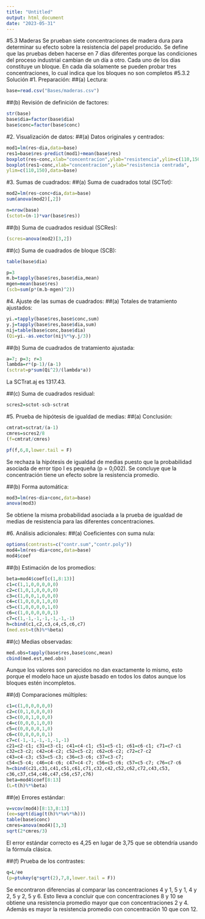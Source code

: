 ```yaml
---
title: "Untitled"
output: html_document
date: "2023-05-31"
---
```

#5.3 Maderas
Se prueban siete concentraciones de madera dura para determinar su efecto sobre la
resistencia del papel producido. Se define que las pruebas deben hacerse en 7 días
diferentes porque las condiciones del proceso industrial cambian de un día a otro.
Cada uno de los días constituye un bloque. En cada día solamente se pueden probar
tres concentraciones, lo cual indica que los bloques no son completos
#5.3.2 Solución
#1. Preparación:
##(a) Lectura:
```r
base=read.csv("Bases/maderas.csv")
```

##(b) Revisión de definición de factores:
```r
str(base)
base$dia=factor(base$dia)
base$conc=factor(base$conc)
```

#2. Visualización de datos:
##(a) Datos originales y centrados:
```r
mod1=lm(res~dia,data=base)
res1=base$res-predict(mod1)+mean(base$res)
boxplot(res~conc,xlab="concentracíon",ylab="resistencia",ylim=c(110,150),data=base)
boxplot(res1~conc,xlab="concentracíon",ylab="resistencia centrada",
ylim=c(110,150),data=base)
```

#3. Sumas de cuadrados:
##(a) Suma de cuadrados total (SCTot):
```r
mod2=lm(res~conc+dia,data=base)
sum(anova(mod2)[,2])
```

```r
n=nrow(base)
(sctot=(n-1)*var(base$res))
```

##(b) Suma de cuadrados residual (SCRes):
```r
(scres=anova(mod2)[3,2])
```

##(c) Suma de cuadrados de bloque (SCB):
```r
table(base$dia)
```

```r
p=3
m.b=tapply(base$res,base$dia,mean)
mgen=mean(base$res)
(scb=sum(p*(m.b-mgen)^2))
```


#4. Ajuste de las sumas de cuadrados:
##(a) Totales de tratamiento ajustados:
```r
yi.=tapply(base$res,base$conc,sum)
y.j=tapply(base$res,base$dia,sum)
nij=table(base$conc,base$dia)
(Qi=yi.-as.vector(nij%*%y.j/3))
```

##(b) Suma de cuadrados de tratamiento ajustada:
```r
a=7; p=3; r=3
lambda=r*(p-1)/(a-1)
(sctrat=p*sum(Qi^2)/(lambda*a))
```
La SCTrat.aj es 1317.43.

##(c) Suma de cuadrados residual:
```r
scres2=sctot-scb-sctrat
```
#5. Prueba de hipótesis de igualdad de medias:
##(a) Conclusión:
```r
cmtrat=sctrat/(a-1)
cmres=scres2/8
(f=cmtrat/cmres)
```
```r
pf(f,6,8,lower.tail = F)

```
Se rechaza la hipótesis de igualdad de medias puesto que la probabilidad
asociada de error tipo I es pequeña (p = 0,002). Se concluye que la concentración
tiene un efecto sobre la resistencia promedio.


##(b) Forma automática:
```r
mod3=lm(res~dia+conc,data=base)
anova(mod3)
```
Se obtiene la misma probabilidad asociada a la prueba de igualdad de medias
de resistencia para las diferentes concentraciones.

#6. Análisis adicionales:
##(a) Coeficientes con suma nula:
```r
options(contrasts=c("contr.sum","contr.poly"))
mod4=lm(res~dia+conc,data=base)
mod4$coef
```

##(b) Estimación de los promedios:
```r
beta=mod4$coef[c(1,8:13)]
c1=c(1,1,0,0,0,0,0)
c2=c(1,0,1,0,0,0,0)
c3=c(1,0,0,1,0,0,0)
c4=c(1,0,0,0,1,0,0)
c5=c(1,0,0,0,0,1,0)
c6=c(1,0,0,0,0,0,1)
c7=c(1,-1,-1,-1,-1,-1,-1)
h=cbind(c1,c2,c3,c4,c5,c6,c7)
(med.est=t(h)%*%beta)
```

##(c) Medias observadas:
```r
med.obs=tapply(base$res,base$conc,mean)
cbind(med.est,med.obs)
```

Aunque los valores son parecidos no dan exactamente lo mismo, esto porque
el modelo hace un ajuste basado en todos los datos aunque los bloques estén
incompletos.

##(d) Comparaciones múltiples:
```r
c1=c(1,0,0,0,0,0)
c2=c(0,1,0,0,0,0)
c3=c(0,0,1,0,0,0)
c4=c(0,0,0,1,0,0)
c5=c(0,0,0,0,1,0)
c6=c(0,0,0,0,0,1)
c7=c(-1,-1,-1,-1,-1,-1)
c21=c2-c1; c31=c3-c1; c41=c4-c1; c51=c5-c1; c61=c6-c1; c71=c7-c1
c32=c3-c2; c42=c4-c2; c52=c5-c2; c62=c6-c2; c72=c7-c2
c43=c4-c3; c53=c5-c3; c36=c3-c6; c37=c3-c7;
c54=c5-c4; c46=c4-c6; c47=c4-c7; c56=c5-c6; c57=c5-c7; c76=c7-c6
h=cbind(c21,c31,c41,c51,c61,c71,c32,c42,c52,c62,c72,c43,c53,
c36,c37,c54,c46,c47,c56,c57,c76)
beta=mod4$coef[8:13]
(L=t(h)%*%beta)
```

##(e) Errores estándar:
```r
v=vcov(mod4)[8:13,8:13]
(ee=sqrt(diag(t(h)%*%v%*%h)))
table(base$conc)
cmres=anova(mod4)[3,3]
sqrt(2*cmres/3)

```
El error estándar correcto es 4,25 en lugar de 3,75 que se obtendría usando la
fórmula clásica.

##(f) Prueba de los contrastes:
```r
q=L/ee
(p=ptukey(q*sqrt(2),7,8,lower.tail = F))
```
Se encontraron diferencias al comparar las concentraciones 4 y 1, 5 y 1, 4 y 2, 5
y 2, 5 y 6. Esto lleva a concluir que con concentraciones 8 y 10 se obtiene una
resistencia promedio mayor que con concentraciones 2 y 4. Además es mayor la
resistencia promedio con concentración 10 que con 12.


